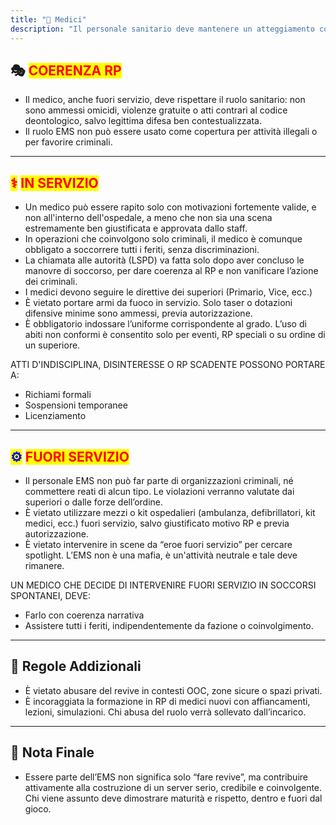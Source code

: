 ```yaml
---
title: "🏥 Medici"
description: "Il personale sanitario deve mantenere un atteggiamento collaborativo e coerente con il ruolo medico, evitando abusi, favoritismi o comportamenti ostili. L’EMS è una fazione neutrale."
---
```


## 🎭 <mark style="color:red;">COERENZA RP</mark>

- Il medico, anche fuori servizio, deve rispettare il ruolo sanitario: non sono ammessi omicidi, violenze gratuite o atti contrari al codice deontologico, salvo legittima difesa ben contestualizzata.
- Il ruolo EMS non può essere usato come copertura per attività illegali o per favorire criminali.

---

## <mark style="color:red;">⚕️</mark> <mark style="color:red;">IN SERVIZIO</mark>

- Un medico può essere rapito solo con motivazioni fortemente valide, e non all'interno dell'ospedale, a meno che non sia una scena estremamente ben giustificata e approvata dallo staff.
- In operazioni che coinvolgono solo criminali, il medico è comunque obbligato a soccorrere tutti i feriti, senza discriminazioni.
- La chiamata alle autorità (LSPD) va fatta solo dopo aver concluso le manovre di soccorso, per dare coerenza al RP e non vanificare l’azione dei criminali.
- I medici devono seguire le direttive dei superiori (Primario, Vice, ecc.)
- È vietato portare armi da fuoco in servizio. Solo taser o dotazioni difensive minime sono ammessi, previa autorizzazione.
- È obbligatorio indossare l’uniforme corrispondente al grado. L’uso di abiti non conformi è consentito solo per eventi, RP speciali o su ordine di un superiore.

&#x20;ATTI D'INDISCIPLINA, DISINTERESSE O RP SCADENTE POSSONO PORTARE A:

- Richiami formali
- Sospensioni temporanee
- Licenziamento

---

## <mark style="color:blue;">⚙️</mark> <mark style="color:red;">FUORI SERVIZIO</mark>

- Il personale EMS non può far parte di organizzazioni criminali, né commettere reati di alcun tipo. Le violazioni verranno valutate dai superiori o dalle forze dell’ordine.
- È vietato utilizzare mezzi o kit ospedalieri (ambulanza, defibrillatori, kit medici, ecc.) fuori servizio, salvo giustificato motivo RP e previa autorizzazione.
- È vietato intervenire in scene da “eroe fuori servizio” per cercare spotlight. L’EMS non è una mafia, è un'attività neutrale e tale deve rimanere.

UN MEDICO CHE DECIDE DI INTERVENIRE FUORI SERVIZIO IN SOCCORSI SPONTANEI, DEVE:

- Farlo con coerenza narrativa
- Assistere tutti i feriti, indipendentemente da fazione o coinvolgimento.

---

## 📌 Regole Addizionali

- È vietato abusare del revive in contesti OOC, zone sicure o spazi privati.
- È incoraggiata la formazione in RP di medici nuovi con affiancamenti, lezioni, simulazioni. Chi abusa del ruolo verrà sollevato dall’incarico.

---

## 🧠 Nota Finale

- Essere parte dell’EMS non significa solo “fare revive”, ma contribuire attivamente alla costruzione di un server serio, credibile e coinvolgente. Chi viene assunto deve dimostrare maturità e rispetto, dentro e fuori dal gioco.
